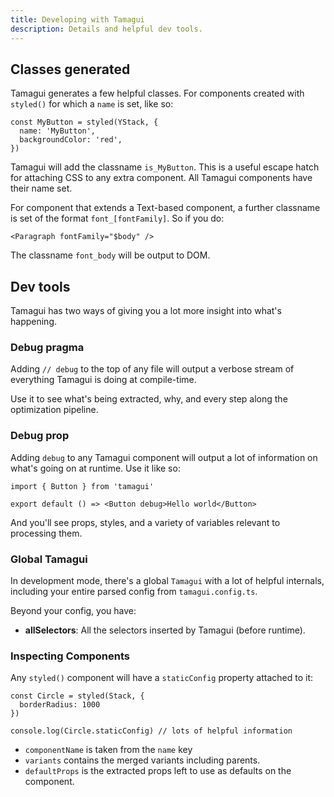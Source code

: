 ```yaml
---
title: Developing with Tamagui
description: Details and helpful dev tools.
---
```


## Classes generated

Tamagui generates a few helpful classes. For components created with `styled()` for which a `name` is set, like so:

```tsx
const MyButton = styled(YStack, {
  name: 'MyButton',
  backgroundColor: 'red',
})
```

Tamagui will add the classname `is_MyButton`. This is a useful escape hatch for attaching CSS to any extra component. All Tamagui components have their name set.

For component that extends a Text-based component, a further classname is set of the format `font_[fontFamily]`. So if you do:

```tsx
<Paragraph fontFamily="$body" />
```

The classname `font_body` will be output to DOM.

## Dev tools

Tamagui has two ways of giving you a lot more insight into what's happening.

### Debug pragma

Adding `// debug` to the top of any file will output a verbose stream of everything Tamagui is doing at compile-time.

Use it to see what's being extracted, why, and every step along the optimization pipeline.

### Debug prop

Adding `debug` to any Tamagui component will output a lot of information on what's going on at runtime. Use it like so:

```tsx
import { Button } from 'tamagui'

export default () => <Button debug>Hello world</Button>
```

And you'll see props, styles, and a variety of variables relevant to processing them.

### Global Tamagui

In development mode, there's a global `Tamagui` with a lot of helpful internals, including your entire parsed config from `tamagui.config.ts`.

Beyond your config, you have:

- **allSelectors**: All the selectors inserted by Tamagui (before runtime).

### Inspecting Components

Any `styled()` component will have a `staticConfig` property attached to it:

```tsx
const Circle = styled(Stack, {
  borderRadius: 1000
})

console.log(Circle.staticConfig) // lots of helpful information
```

- `componentName` is taken from the `name` key
- `variants` contains the merged variants including parents.
- `defaultProps` is the extracted props left to use as defaults on the component.
